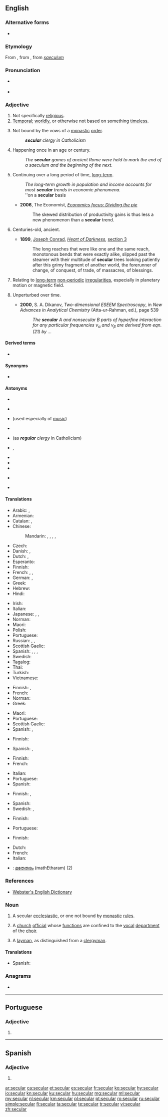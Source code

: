 ==English==

===Alternative forms===
* {{l|en|sæcular}} {{qualifier|archaic}}

===Etymology===
From {{etyl|fro|en}} {{m|fro|seculer}}, from {{etyl|la|en}} {{m|la|saecularis||of the age}}, from ''[[saeculum]]''

===Pronunciation===
* {{IPA|/sɛk.jə.lə(ɹ)/|/sɛk.jʊu.lɑː(ɹ)/|lang=en}} {{lb|en|British}}
* {{audio|En-us-secular.ogg|Audio (US)|lang=en}}

===Adjective===
{{en-adj}}

# Not specifically [[religious]].
# [[temporal|Temporal]]; [[worldly]], or otherwise not based on something [[timeless]].
# {{lb|en|Christianity}} Not bound by the vows of a [[monastic]] [[order]].
#: '''''secular''' clergy in Catholicism''
# Happening once in an age or century.
#: ''The '''secular''' games of ancient Rome were held to mark the end of a saeculum and the beginning of the next.''
# Continuing over a long period of time, [[long-term]].
#: ''The long-term growth in population and income accounts for most '''secular''' trends in economic phenomena.''
#: ''on a '''secular''' basis
#* '''2006''', The Economist, ''[http://www.economist.com/node/5468383 Economics focus: Dividing the pie]''
#*: The skewed distribution of productivity gains is thus less a new phenomenon than a '''secular''' trend.
# {{lb|en|literary}} Centuries-old, ancient.
#* '''1899''', [[w:Joseph Conrad|Joseph Conrad]], ''[[s:Heart of Darkness|Heart of Darkness]]'', [[s: Heart of Darkness/Section III|section 3]]
#*: The long reaches that were like one and the same reach, monotonous bends that were exactly alike, slipped past the steamer with their multitude of '''secular''' trees looking patiently after this grimy fragment of another world, the forerunner of change, of conquest, of trade, of massacres, of blessings.
# {{lb|en|astrophysics|geology}} Relating to [[long-term]] [[non-periodic]] [[irregularity|irregularities]], especially in planetary motion or magnetic field.
# {{lb|en|atomic physics}} Unperturbed over time.
#* '''2000''', S. A. Dikanov, ''Two-dimensional ESEEM Spectroscopy'', in ''New Advances in Analytical Chemistry'' (Atta-ur-Rahman, ed.), page 539
#*: ''The '''secular''' A and nonsecular B parts of hyperfine interaction for any particular frequencies ν<sub>α</sub> and ν<sub>β</sub> are derived from eqn.(21) by ...''

====Derived terms====
* {{l|en|paleosecular}}

====Synonyms====
* {{sense|not religious}} {{l|en|worldly}}

====Antonyms====
* {{l|en|nonsecular}}
* {{sense|not religious}} {{l|en|religious}}
* {{sense|not religious}} {{l|en|sacred}} (used especially of [[music]])
* {{sense|not bound by monastic vows}} {{l|en|monastic}}
* {{sense|not bound by monastic vows}} {{l|en|regular}} (as '''''regular''' clergy'' in Catholicism)
* {{l|en|eternal}}, {{l|en|everlasting}}
* {{l|en|frequent}}
* {{l|en|unpredictable}}
* {{l|en|non-recurring}}
* {{sense|finance}} {{l|en|short-term}}
* {{sense|finance}} {{l|en|cyclical}}

====Translations====
{{trans-top|not specifically religious}}
* Arabic: {{t|ar|دُنْيَاوِيّ}}, {{t|ar|عَلْمَانِيّ}}
* Armenian: {{t-needed|hy}}
* Catalan: {{t+|ca|secular}}, {{t+|ca|laic}}
* Chinese:
*: Mandarin: {{t+|cmn|世俗|tr=shìsú|sc=Hani}}, {{t+|cmn|凡|tr=fán|sc=Hani}}, {{t+|cmn|塵俗|sc=Hani}}, {{t+|cmn|尘俗|tr=chénsú|sc=Hani}}, {{t+|cmn|非宗教|tr=fēizōngjiāo|sc=Hani}}
* Czech: {{t+|cs|světský}}
* Danish: {{t+|da|verdslig}}, {{t+|da|sekulær}}
* Dutch: {{t+|nl|seculier}}, {{t+|nl|wereldlijk}}
* Esperanto: {{t-needed|eo}}
* Finnish: {{t+|fi|maallinen}}
* French: {{t+|fr|séculier}}, {{t+|fr|laïque}}, {{t+|fr|mondain}}
* German: {{t+|de|säkular}}, {{t+|de|weltlich}}
* Greek: {{t+|el|κοσμικός|m}}
* Hebrew: {{t+|he|חול|tr=ḥoll|alt=חול \ חֹל|sc=Hebr}}
* Hindi: {{t|hi|पन्थनिरपेक्ष|tr=panthnirpeksh|sc=Deva}}
{{trans-mid}}
* Irish: {{t-needed|ga}}
* Italian: {{t+|it|secolare}}
* Japanese: {{t+|ja|世俗|alt=世俗的な|tr=せぞくてきな, sezokuteki-na}}, {{t+|ja|世俗|alt=世俗の|tr=せぞくの, sezoku-no}}, {{t|ja|非宗教的|alt=非宗教的な|tr=ひしゅうきょうてきな, hishūkyōteki-na}}
* Norman: {{t|nrf|sétchulyi}}
* Maori: {{t|mi|whakawhenua}}
* Polish: {{t+|pl|świecki}}
* Portuguese: {{t+|pt|secular}}
* Russian: {{t+|ru|све́тский}}, {{t+|ru|мирско́й}}, {{t+|ru|секуля́рный}}
* Scottish Gaelic: {{t|gd|saoghalta}}
* Spanish: {{t+|es|seglar}}, {{t+|es|laico}}, {{t+|es|mundano}}, {{t+|es|secular}}
* Swedish: {{t+|sv|sekulär}}
* Tagalog: {{t|tl|banwahanin}}
* Thai: {{t-needed|th}}
* Turkish: {{t-needed|tr}}
* Vietnamese: {{t-needed|vi}}
{{trans-bottom}}

{{trans-top|temporal}}
* Finnish: {{t+|fi|maallinen}}, {{t+|fi|ajallinen}}
* French: {{t+|fr|séculier}}
* Norman: {{t|nrf|sétchulyi}}
* Greek: {{t+|el|κοσμικός|m}}
{{trans-mid}}
* Maori: {{t|mi|whakawhenua}}
* Portuguese: {{t+|pt|secular}}
* Scottish Gaelic: {{t|gd|saoghalta}}
* Spanish: {{t+|es|seglar}}, {{t+|es|secular}}
{{trans-bottom}}

{{trans-top|not bound by the vows of a monastic order}}
* Finnish: {{t+|fi|maallikko|alt=maallikko-}}
{{trans-mid}}
* Spanish: {{t+|es|seglar}}, {{t+|es|secular}}
{{trans-bottom}}

{{trans-top|happening once in an age or century}}
* Finnish: {{t+|fi|sekulaarinen}}
* French: {{t+|fr|séculaire}}
{{trans-mid}}
* Italian: {{t+|it|secolare}}
* Portuguese: {{t+|pt|secular}}
* Spanish: {{t+|es|secular}}
{{trans-bottom}}

{{trans-top|long-term}}
* Finnish: {{t+|fi|pysyvä}}, {{t+|fi|pitkäaikainen}}
{{trans-mid}}
* Spanish: {{t+|es|secular}}
* Swedish: {{t+|sv|sekulär}}, {{t|sv|långsamt skeende}}
{{trans-bottom}}

{{trans-top|astrophysics: of or pertaining to long-term non-periodic irregularities}}
* Finnish: {{t+|fi|sekulaarinen}}
{{trans-mid}}
* Portuguese: {{t+|pt|secular}}
{{trans-bottom}}

{{trans-top|atomic physics: unperturbed over time}}
* Finnish: {{t+|fi|sekulaarinen}}
{{trans-mid}}
{{trans-bottom}}

{{checktrans-top}}
* Dutch: {{t-check|nl|seculier}}
* French: {{t-check|fr|profane}}
* Italian: {{t-check|it|secolare}}
* {{ttbc|ml}}: [[മതേതരം]] (mathEtharam) (2)
{{trans-bottom}}

===References===
* [http://www.cs.chalmers.se/~hallgren/wget.cgi?secular Webster's English Dictionary]

===Noun===
{{en-noun}}

# A secular [[ecclesiastic]], or one not bound by [[monastic]] [[rule]]s.
#: {{rfquotek|Burke}}
# A [[church]] [[official]] whose [[function]]s are confined to the [[vocal]] [[department]] of the [[choir]].
#: {{rfquotek|Busby}}
# A [[layman]], as distinguished from a [[clergyman]].

====Translations====
{{trans-top|A secular ecclesiastic, or one not bound by monastic rules}}
{{trans-mid}}
* Spanish: {{t+|es|seglar|m}}
{{trans-bottom}}

{{trans-top|A church official whose functions are confined to the vocal department of the choir}}
{{trans-mid}}
{{trans-bottom}}

{{trans-top|A layman, as distinguished from a clergyman}}
{{trans-mid}}
{{trans-bottom}}

===Anagrams===
* {{l|en|recusal}}

----

==Portuguese==

===Adjective===
{{pt-adj|pl=seculares}}

# {{l|en|secular}}

----

==Spanish==

===Adjective===
{{es-adj|pl=seculares}}

# {{l|en|secular}}

[[ar:secular]]
[[ca:secular]]
[[et:secular]]
[[es:secular]]
[[fr:secular]]
[[ko:secular]]
[[hy:secular]]
[[io:secular]]
[[kn:secular]]
[[ku:secular]]
[[hu:secular]]
[[mg:secular]]
[[ml:secular]]
[[my:secular]]
[[nl:secular]]
[[km:secular]]
[[pl:secular]]
[[pt:secular]]
[[ro:secular]]
[[ru:secular]]
[[simple:secular]]
[[fi:secular]]
[[ta:secular]]
[[te:secular]]
[[tr:secular]]
[[vi:secular]]
[[zh:secular]]